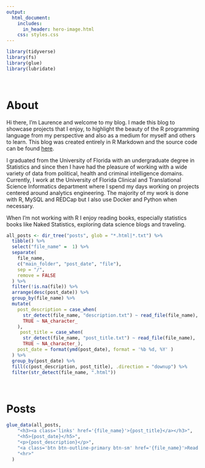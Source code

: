 ```yaml
---
output:
  html_document:
    includes:
      in_header: hero-image.html
    css: styles.css
---
```


```r
library(tidyverse)
library(fs)
library(glue)
library(lubridate)
```

<br>

# About
Hi there, I’m Laurence and welcome to my blog. I made this blog to showcase projects that I enjoy, to highlight the beauty of the R programming language from my perspective and also as a medium for myself and others to learn. This blog was created entirely in R Markdown and the source code can be found [here](https://github.com/ljwoodley/ljwoodley.github.io){target="_blank"}.

I graduated from the University of Florida with an undergraduate degree in Statistics and since then I have had the pleasure of working with a wide variety of data from political, health and criminal intelligence domains. Currently, I work at the University of Florida Clinical and Translational Science Informatics department where I spend my days working on projects centered around analytics engineering. The majority of my work is done with R, MySQL and REDCap but I also use Docker and Python when necessary.

When I’m not working with R I enjoy reading books, especially statistics books like Naked Statistics, exploring data science blogs and traveling.

```r
all_posts <- dir_tree("posts", glob = "*.html|*.txt") %>%
  tibble() %>%
  select("file_name" =  1) %>% 
  separate(
    file_name,
    c("main_folder", "post_date", "file"),
    sep = "/",
    remove = FALSE
  ) %>% 
  filter(!is.na(file)) %>% 
  arrange(desc(post_date)) %>% 
  group_by(file_name) %>%
  mutate(
    post_description = case_when(
      str_detect(file_name, "description.txt") ~ read_file(file_name),
      TRUE ~ NA_character_
    ),
     post_title = case_when(
      str_detect(file_name, "post_title.txt") ~ read_file(file_name),
      TRUE ~ NA_character_),
    post_date = format(ymd(post_date), format = '%b %d, %Y' )
  ) %>%
  group_by(post_date) %>% 
  fill(c(post_description, post_title), .direction = "downup") %>%
  filter(str_detect(file_name, ".html"))
```

<br>

# Posts
```r
glue_data(all_posts,
    "<h3><a class='links' href='{file_name}'>{post_title}</a></h3>",
    "<h5>{post_date}</h5>",
    "<p>{post_description}</p>",
    "<a class='btn btn-outline-primary btn-sm' href='{file_name}'>Read More</a>",
    "<hr>"
  )
```


